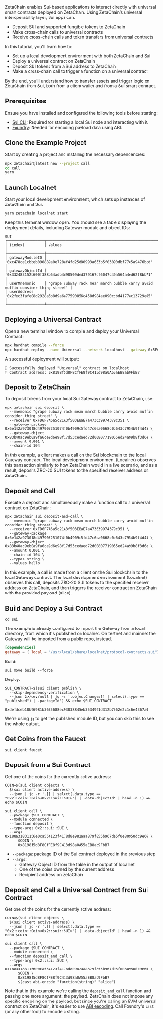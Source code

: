 ZetaChain enables Sui-based applications to interact directly with universal
smart contracts deployed on ZetaChain. Using ZetaChain’s universal
interoperability layer, Sui apps can:

- Deposit SUI and supported fungible tokens to ZetaChain
- Make cross-chain calls to universal contracts
- Receive cross-chain calls and token transfers from universal contracts

In this tutorial, you'll learn how to:

- Set up a local development environment with both ZetaChain and Sui
- Deploy a universal contract on ZetaChain
- Deposit SUI tokens from a Sui address to ZetaChain
- Make a cross-chain call to trigger a function on a universal contract

By the end, you’ll understand how to transfer assets and trigger logic on
ZetaChain from Sui, both from a client wallet and from a Sui smart contract.

## Prerequisites

Ensure you have installed and configured the following tools before starting:

- [Sui CLI](https://docs.sui.io/references/cli): Required for starting a local
  Sui node and interacting with it.
- [Foundry](https://getfoundry.sh/): Needed for encoding payload data using ABI.

## Clone the Example Project

Start by creating a project and installing the necessary dependencies:

```bash
npx zetachain@latest new --project call
cd call
yarn
```

## Launch Localnet

Start your local development environment, which sets up instances of ZetaChain
and Sui:

```bash
yarn zetachain localnet start
```

Keep this terminal window open. You should see a table displaying the deployment
details, including Gateway module and object IDs:

```
SUI
┌─────────────────┬────────────────────────────────────────────────────────────────────────────────┐
│ (index)         │ Values                                                                         │
├─────────────────┼────────────────────────────────────────────────────────────────────────────────┤
│ gatewayModuleID │ '0xc478ce1cbbeb090889a0e728af4fd25d80993a653b5f03090dbf77e5a9476bcd'           │
│ gatewayObjectId │ '0x332483152b600f388b64adb4d98509ded379167df6047c49a564a4ed62f8bb71'           │
│ userMnemonic    │ 'grape subway rack mean march bubble carry avoid muffin consider thing street' │
│ userAddress     │ '0x2fec3fafe08d2928a6b8d9a6a77590856c458d984ae090ccbd4177ac13729e65'           │
└─────────────────┴────────────────────────────────────────────────────────────────────────────────┘
```

## Deploying a Universal Contract

Open a new terminal window to compile and deploy your Universal Contract:

```bash
npx hardhat compile --force
npx hardhat deploy --name Universal --network localhost --gateway 0x5FC8d32690cc91D4c39d9d3abcBD16989F875707
```

A successful deployment will output:

```
🚀 Successfully deployed "Universal" contract on localhost.
📜 Contract address: 0x8198f5d8F8CfFE8f9C413d98a0A55aEB8ab9FbB7
```

## Deposit to ZetaChain

To deposit tokens from your local Sui Gateway contract to ZetaChain, use:

```
npx zetachain sui deposit \
  --mnemonic "grape subway rack mean march bubble carry avoid muffin consider thing street" \
  --receiver 0xFD6F7A6a5c21A3f503EBaE7a473639974379c351 \
  --gateway-package 0x6e142a9730f8d497905251074f0b4909c5fd47c6ea0668c0c643c7954b9f4d45 \
  --gateway-object 0x83b40ac9eb0a9fa6ce2d6e98f17d53cedaed72d00807719055ed24a99b8f3d6e \
  --amount 0.001 \
  --chain-id 104
```

In this example, a client makes a call on the Sui blockchain to the local
Gateway contract. The local development environment (Localnet) observes this
transaction similarly to how ZetaChain would in a live scenario, and as a
result, deposits ZRC-20 SUI tokens to the specified receiver address on
ZetaChain.

## Deposit and Call

Execute a deposit and simultaneously make a function call to a universal
contract on ZetaChain:

```
npx zetachain sui deposit-and-call \
  --mnemonic "grape subway rack mean march bubble carry avoid muffin consider thing street" \
  --receiver 0xFD6F7A6a5c21A3f503EBaE7a473639974379c351 \
  --gateway-package 0x6e142a9730f8d497905251074f0b4909c5fd47c6ea0668c0c643c7954b9f4d45 \
  --gateway-object 0x83b40ac9eb0a9fa6ce2d6e98f17d53cedaed72d00807719055ed24a99b8f3d6e \
  --amount 0.001 \
  --chain-id 104 \
  --types string \
  --values hello
```

In this example, a call is made from a client on the Sui blockchain to the local
Gateway contract. The local development environment (Localnet) observes this
call, deposits ZRC-20 SUI tokens to the specified receiver address on ZetaChain,
and then triggers the receiver contract on ZetaChain with the provided payload
(alice).

## Build and Deploy a Sui Contract

```
cd sui
```

The example is already configured to import the Gateway from a local directory,
from which it's published on localnet. On testnet and mainnet the Gateway will
be imported from a public repo, instead.

```toml filename="sui/Move.toml"
[dependencies]
gateway = { local = "/usr/local/share/localnet/protocol-contracts-sui"}
```

Build:

```
sui move build --force
```

Deploy:

```
SUI_CONTRACT=$(sui client publish \
  --skip-dependency-verification \
  --json 2>/dev/null | jq -r '.objectChanges[] | select(.type == "published") | .packageId') && echo $SUI_CONTRACT
```

```
0xdefdceb18b96981b3635688ec93838845eb3534991d312b7562e2c1c6e4367a0
```

We're using `jq` to get the published module ID, but you can skip this to see
the whole output.

## Get Coins from the Faucet

```
sui client faucet
```

## Deposit from a Sui Contract

Get one of the coins for the currently active address:

```
COIN=$(sui client objects \
  $(sui client active-address) \
  --json | jq -r '.[] | select(.data.type == "0x2::coin::Coin<0x2::sui::SUI>") | .data.objectId' | head -n 1) && echo $COIN
```

```
sui client call \
  --package $SUI_CONTRACT \
  --module connected \
  --function deposit \
  --type-args 0x2::sui::SUI \
  --args 0x188a31831156e0ca554123f4178d8e982aaa879f855b967de5f0e80950dc9e66 \
      $COIN \
      0x8198f5d8F8CfFE8f9C413d98a0A55aEB8ab9FbB7
```

- `--package`: package ID of the Sui contract deployed in the previous step
- `--args`:
  - Gateway Object ID from the table in the output of localnet
  - One of the coins owned by the current address
  - Recipient address on ZetaChain

## Deposit and Call a Universal Contract from Sui Contract

Get one of the coins for the currently active address:

```
COIN=$(sui client objects \
  $(sui client active-address) \
  --json | jq -r '.[] | select(.data.type == "0x2::coin::Coin<0x2::sui::SUI>") | .data.objectId' | head -n 1) && echo $COIN
```

```
sui client call \
  --package $SUI_CONTRACT \
  --module connected \
  --function deposit_and_call \
  --type-args 0x2::sui::SUI \
  --args 0x188a31831156e0ca554123f4178d8e982aaa879f855b967de5f0e80950dc9e66 \
      $COIN \
      0x8198f5d8F8CfFE8f9C413d98a0A55aEB8ab9FbB7
      $(cast abi-encode "function(string)" "alice")
```

Note that in this example we're calling the `deposit_and_call` function and
passing one more argument: the payload. ZetaChain does not impose any specific
encoding on the payload, but since you're calling an EVM universal contract on
ZetaChain, it's easier to use [ABI
encoding](https://docs.soliditylang.org/en/develop/abi-spec.html). Call
Foundry's `cast` (or any other tool) to encode a string.

